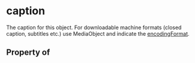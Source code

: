 # caption

The caption for this object. For downloadable machine formats (closed caption, subtitles etc.) use MediaObject and indicate the <a class="localLink" href="/encodingFormat">encodingFormat</a>.

## Property of



